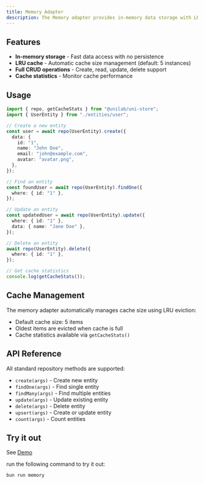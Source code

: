 ```yaml
---
title: Memory Adapter
description: The Memory adapter provides in-memory data storage with LRU (Least Recently Used) cache management.
---
```


## Features

- **In-memory storage** - Fast data access with no persistence
- **LRU cache** - Automatic cache size management (default: 5 instances)
- **Full CRUD operations** - Create, read, update, delete support
- **Cache statistics** - Monitor cache performance

## Usage

```typescript
import { repo, getCacheStats } from "@unilab/uni-store";
import { UserEntity } from "./entities/user";

// Create a new entity
const user = await repo(UserEntity).create({
  data: {
    id: "1",
    name: "John Doe",
    email: "john@example.com",
    avatar: "avatar.png",
  },
});

// Find an entity
const foundUser = await repo(UserEntity).findOne({
  where: { id: "1" },
});

// Update an entity
const updatedUser = await repo(UserEntity).update({
  where: { id: "1" },
  data: { name: "Jane Doe" },
});

// Delete an entity
await repo(UserEntity).delete({
  where: { id: "1" },
});

// Get cache statistics
console.log(getCacheStats());
```

## Cache Management

The memory adapter automatically manages cache size using LRU eviction:

- Default cache size: 5 items
- Oldest items are evicted when cache is full
- Cache statistics available via `getCacheStats()`

## API Reference

All standard repository methods are supported:

- `create(args)` - Create new entity
- `findOne(args)` - Find single entity
- `findMany(args)` - Find multiple entities
- `update(args)` - Update existing entity
- `delete(args)` - Delete entity
- `upsert(args)` - Create or update entity
- `count(args)` - Count entities

## Try it out

See [Demo](https://github.com/unifi-lab/unify/tree/main/examples/uni-store)

run the following command to try it out:
```bash
bun run memory
```